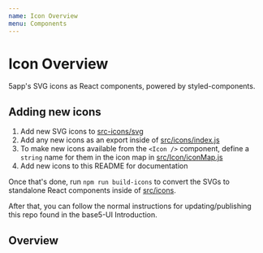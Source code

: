 ```yaml
---
name: Icon Overview
menu: Components
---
```



# Icon Overview

5app's SVG icons as React components, powered by styled-components.

## Adding new icons

1. Add new SVG icons to [src-icons/svg](/src-icons/svg)
2. Add any new icons as an export inside of [src/icons/index.js](src/icons/index.js)
3. To make new icons available from the `<Icon />` component, define a `string` name for them in the icon map in [src/Icon/iconMap.js](src/Icon/iconMap.js)
4. Add new icons to this README for documentation

Once that's done, run `npm run build-icons` to convert the SVGs to standalone React components inside of [src/icons](/src/icons).

After that, you can follow the normal instructions for updating/publishing this repo found in the base5-UI Introduction.

## Overview

<Playground>
  <Icon name="android" />
  <Icon name="apple" />
  <Icon name="appstore" />
  <Icon name="arrow" />
  <Icon name="asset" />
  <Icon name="asset-audio" />
  <Icon name="asset-default" />
  <Icon name="asset-diagram" />
  <Icon name="asset-ebook" />
  <Icon name="asset-folder" />
  <Icon name="asset-fluidbook" />
  <Icon name="asset-image" />
  <Icon name="asset-infographic" />
  <Icon name="asset-link" />
  <Icon name="asset-pdf" />
  <Icon name="asset-podcast" />
  <Icon name="asset-presentation" />
  <Icon name="asset-quiz" />
  <Icon name="asset-spreadsheet" />
  <Icon name="asset-text" />
  <Icon name="asset-video" />
  <Icon name="box" />
  <Icon name="captions" />
  <Icon name="chat" />
  <Icon name="chevron" />
  <Icon name="collection" />
  <Icon name="disk" />
  <Icon name="download" />
  <Icon name="dropbox" />
  <Icon name="edit" />
  <Icon name="ellipsis" />
  <Icon name="external" />
  <Icon name="eye-closed" />
  <Icon name="eye-open" />
  <Icon name="favourite" />
  <Icon name="flag" />
  <Icon name="fullscreen" />
  <Icon name="hierarchy" />
  <Icon name="home" />
  <Icon name="info" />
  <Icon name="link" />
  <Icon name="logout" />
  <Icon name="menu" />
  <Icon name="nav-left" />
  <Icon name="nav-right" />
  <Icon name="offline" />
  <Icon name="ok" />
  <Icon name="pause" />
  <Icon name="pin" />
  <Icon name="play" />
  <Icon name="playlist" />
  <Icon name="plus" />
  <Icon name="search" />
  <Icon name="send" />
  <Icon name="settings" />
  <Icon name="share" />
  <Icon name="spinnerdot" />
  <Icon name="star" />
  <Icon name="tag" />
  <Icon name="team" />
  <Icon name="time" />
  <Icon name="tools" />
  <Icon name="trending" />
  <Icon name="undo" />
  <Icon name="unpin" />
  <Icon name="upload" />
  <Icon name="user" />
  <Icon name="x" />
</Playground>

